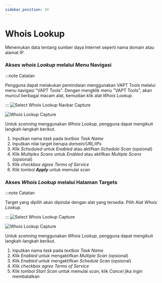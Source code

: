 ```yaml
---
sidebar_position: 34
---
```


# Whois Lookup
Menemukan data tentang sumber daya Internet seperti nama domain atau alamat IP.

### Akses *whois Lookup* melalui Menu Navigasi
:::note Catatan

Pengguna dapat melakukan pemindaian menggunakan VAPT Tools melalui menu navigasi "VAPT Tools". Dengan mengklik menu "VAPT Tools", akan muncul berbagai macam alat, kemudian klik alat *Whois Lookup*.

:::
![Select Whois Lookup Navbar Capture](/img/capture/vapt_navbar/Select-whois-lookup-navbar.png)

![Whois Lookup Capture](/img/capture/vapt_navbar/whois-lookup.png)

Untuk *scanning* menggunakan *Whois Lookup*, pengguna dapat mengikuti langkah-langkah berikut.
1. Inputkan nama *task* pada *textbox Task Name* 
2. Inputkan nilai target berupa *domain/URL/IPs* 
3. Klik *Scheduled* untuk *Enabled* atau aktifkan *Schedule Scan* (opsional)
4. Klik *Multiples Scans* untuk *Enabled* atau aktifkan *Multiple Scans* (opsional)
5. Klik *checkbox agree Terms of Service*
6. Klik tombol ***Apply*** untuk memulai *scan*

### Akses *Whois Lookup* melalui Halaman Targets
:::note Catatan

Target yang dipilih akan dipindai dengan alat yang tersedia. Pilih Alat *Whois Lookup*.

:::
![Select Whois Lookup Capture](/img/capture/vapt_target/Select-whois-lookup.png)

![Whois Lookup Capture](/img/capture/vapt_target/whois-lookup.png)

Untuk *scanning* menggunakan *Whois Lookup*, pengguna dapat mengikuti langkah-langkah berikut.
1. Inputkan nama *task* pada *textbox Task Name*  
2. Klik *Enabled* untuk mengaktifkan *Multiple Scan* (opsional)
3. Klik *Enabled* untuk mengaktifkan *Schedule Scan* (opsional)
4. Klik *checkbox agree Terms of Service*
5. Klik tombol *Start Scan* untuk memulai *scan*, klik *Cancel* jika ingin membatalkan